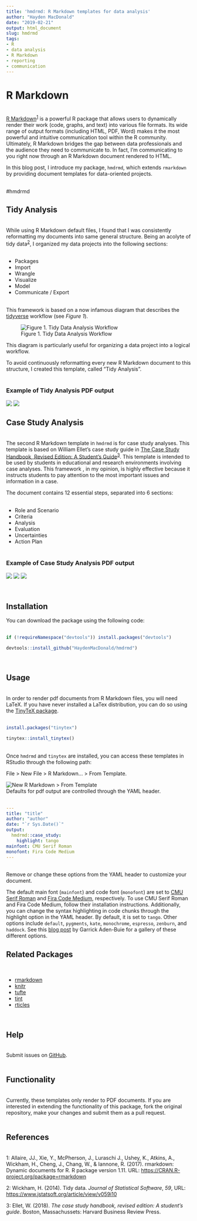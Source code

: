 ---
title: 'hmdrmd: R Markdown templates for data analysis'
author: "Hayden MacDonald"
date: "2019-02-21"
output: html_document
slug: hmdrmd
tags: 
- R
- data analysis
- R Markdown
- reporting
- communication
---

# R Markdown
&nbsp;  
[R Markdown](https://rmarkdown.rstudio.com/){target="_blank"}</a><sup>[1](#myfootnote1)</sup> is a powerful R package that allows users to dynamically render their work (code, graphs, and text) into various file formats. Its wide range of output formats (including HTML, PDF, Word) makes it the most powerful and intuitive communication tool within the R community. Ultimately, R Markdown bridges the gap between data professionals and the audience they need to communicate to. In fact, I'm communicating to you right now through an R Markdown document rendered to HTML.  

In this blog post, I introduce my package, `hmdrmd`, which extends `rmarkdown` by providing document templates for data-oriented projects.  
&nbsp;

#hmdrmd
&nbsp;  

## Tidy Analysis
&nbsp;  
While using R Markdown default files, I found that I was consistently reformatting my documents into same general structure. Being an acolyte of tidy data<sup>[2](#myfootnote2)</sup>, I organized my data projects into the following sections:  
&nbsp;  

- Packages
- Import
- Wrangle
- Visualize
- Model
- Communicate / Export  
&nbsp;  

This framework is based on a now infamous diagram that describes the [tidyverse](https://www.tidyverse.org/){target="_blank"} workflow (see *Figure 1*).

![Figure 1. Tidy Data Analysis Workflow](/img/tidy.png)

This diagram is particularly useful for organizing a data project into a logical workflow.  

To avoid continuously reformatting every new R Markdown document to this structure, I created this template, called "Tidy Analysis".  
&nbsp;  

### Example of Tidy Analysis PDF output
![](/img/tidy1.PNG)
![](/img/tidy2.PNG)

## Case Study Analysis
&nbsp;  
The second R Markdown template in `hmdrmd` is for case study analyses. This template is based on William Ellet's case study guide in [The Case Study Handbook, Revised Edition: A Student's Guide](https://hbr.org/product/the-case-study-handbook-revised-edition-a-student-s-guide/10208E-KND-ENG){target="_blank"}<sup>[3](#myfootnote3)</sup>. This template is intended to be used by students in educational and research environments involving case analyses. This framework , in my opinion, is highly effective because it instructs students to pay attention to the most important issues and information in a case.  

The document contains 12 essential steps, separated into 6 sections:  
&nbsp;  

- Role and Scenario
- Criteria
- Analysis
- Evaluation
- Uncertainties
- Action Plan  
&nbsp;  

### Example of Case Study Analysis PDF output

![](/img/case1.PNG)
![](/img/case2.PNG)
![](/img/case3.PNG)

&nbsp;  

## Installation

You can download the package using the following code:  
&nbsp;  
```{r, eval = FALSE}
if (!requireNamespace("devtools")) install.packages("devtools")

devtools::install_github("HaydenMacDonald/hmdrmd")
```

&nbsp;  

## Usage
&nbsp;  
In order to render pdf documents from R Markdown files, you will need LaTeX. If you have never installed a LaTex distribution, you can do so using the [TinyTeX package](https://github.com/yihui/tinytex){target="_blank"}.  
&nbsp;  
```{r, eval = FALSE}
install.packages("tinytex")

tinytex::install_tinytex()
```
&nbsp;  
Once `hmdrmd` and `tinytex` are installed, you can access these templates in RStudio through the following path:  

File > New File > R Markdown... > From Template.  

![New R Markdown > From Template](/img/templates.png)  
Defaults for pdf output are controlled through the YAML header.  
&nbsp;  
```yaml
---
title: "title"
author: "author"
date: "`r Sys.Date()`"
output: 
  hmdrmd::case_study:
    highlight: tango
mainfont: CMU Serif Roman
monofont: Fira Code Medium
---
```
&nbsp;  
Remove or change these options from the YAML header to customize your document.  

The default main font (`mainfont`) and code font (`monofont`) are set to [CMU Serif Roman](https://www.fontsquirrel.com/fonts/computer-modern){target="_blank"} and [Fira Code Medium](https://github.com/tonsky/FiraCode){target="_blank"}, respectively. To use CMU Serif Roman and Fira Code Medium, follow their installation instructions. Additionally, you can change the syntax highlighting in code chunks through the highlight option in the YAML header. By default, it is set to `tango`. Other options include `default`, `pygments`, `kate`, `monochrome`, `espresso`, `zenburn`, and `haddock`. See this [blog post](https://www.garrickadenbuie.com/blog/2018/07/06/pandoc-syntax-highlighting-examples/){target="_blank"} by Garrick Aden-Buie for a gallery of these different options.
&nbsp;  

## Related Packages
&nbsp;  

- [rmarkdown](https://github.com/rstudio/rmarkdown){target="_blank"}
- [knitr](https://github.com/yihui/knitr){target="_blank"}
- [tufte](https://github.com/rstudio/tufte){target="_blank"}
- [tint](https://github.com/eddelbuettel/tint){target="_blank"}
- [rticles](https://github.com/rstudio/rticles){target="_blank"}

&nbsp;  

## Help 
&nbsp;  
Submit issues on [GitHub](https://github.com/HaydenMacDonald/hmdrmd){target="_blank"}.  
&nbsp;  

## Functionality
&nbsp;  
Currently, these templates only render to PDF documents. If you are interested in extending the functionality of this package, fork the original repository, make your changes and submit them as a pull request.  
&nbsp;  

## References
&nbsp;  
<a name="myfootnote1">1</a>: Allaire, JJ., Xie, Y., McPherson, J., Luraschi J., Ushey, K., Atkins, A., Wickham, H., Cheng, J., Chang, W., & Iannone, R. (2017). rmarkdown: Dynamic documents for R. R package version 1.11. URL: [https://CRAN.R-project.org/package=rmarkdown](https://CRAN.R-project.org/package=rmarkdown){target="_blank"}  

<a name="myfootnote2">2</a>: Wickham, H. (2014). Tidy data. *Journal of Statistical Software*, *59*, URL: [https://www.jstatsoft.org/article/view/v059i10](https://www.jstatsoft.org/article/view/v059i10){target="_blank"}  

<a name="myfootnote3">3</a>: Ellet, W. (2018). *The case study handbook, revised edition: A student's guide*. Boston, Massachussets: Harvard Business Review Press.  








